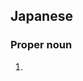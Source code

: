 ==Japanese==
{{ja-kanjitab|さと|み|yomi=y}}

===Proper noun===
{{ja-pos|さとみ|proper}}

# {{given name|female|lang=ja|sort=さとみ}}